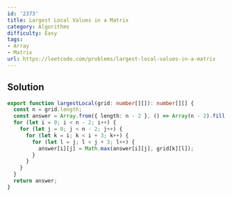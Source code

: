 ```yaml
---
id: '2373'
title: Largest Local Values in a Matrix
category: Algorithms
difficulty: Easy
tags:
- Array
- Matrix
url: https://leetcode.com/problems/largest-local-values-in-a-matrix
---
```


## Solution

```typescript filename="solution.ts" copy
export function largestLocal(grid: number[][]): number[][] {
  const n = grid.length;
  const answer = Array.from({ length: n - 2 }, () => Array(n - 2).fill(0));
  for (let i = 0; i < n - 2; i++) {
    for (let j = 0; j < n - 2; j++) {
      for (let k = i; k < i + 3; k++) {
        for (let l = j; l < j + 3; l++) {
          answer[i][j] = Math.max(answer[i][j], grid[k][l]);
        }
      }
    }
  }
  return answer;
}
```

